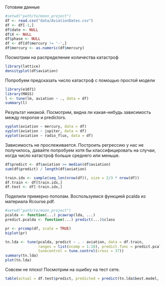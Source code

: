 
Готовим данные
```r
#setwd("path/to/moon_project")
df <- read.csv("data/AviationDates.csv")
df <- df[-1,]
df$date <- NULL
df$X <- NULL
df$phase <- NULL
df <- df[df$mercury != '-',]
df$mercury <- as.numeric(df$mercury)
```

Посмотрим на распределение количества катастроф

```r
library(lattice)
densityplot(df$aviation)
```

Попробуем предсказать число катастроф с помощью простой модели

```r
library(e1071)
library(MASS)
l <- tune(lm, aviation ~ ., data = df)
summary(l)
```

Результат никакой. Посмотрим, видна ли какая-нибудь зависимость между response и predictors.

```r
xyplot(aviation ~ mercury, data = df)
xyplot(aviation ~ jupiter, data = df)
xyplot(aviation ~ radio_flux, data = df)
```

Зависимость не прослеживается.
Построить регрессию у нас не получилось, давайте попробуем хотя бы классифицировать на случаи, когда число катастроф больше среднего или меньше.

```r
df$predict <- df$aviation >= median(df$aviation)
sum(df$predict) / length(df$aviation)

train.idx <- sample(seq_len(nrow(df)), size = 2/3 * nrow(df))
df.train <- df[train.idx,]
df.test <- df[-train.idx,]
```

Поделили примерно пополам.
Воспользуемся функцией pcalda из материала Rcourse.pdf.

```r
#setwd("path/to/moon_project")
pcalda <- function(...) pcawrap(lda, ...)
predict.pcalda <- function(...) predict(...)$class

pr <- prcomp(df, scale = TRUE)
biplot(pr)

tn.lda <- tune(pcalda, predict ~ . - aviation, data = df.train,
               ranges = list(ncomp = 1:10), predict.func = predict.pcalda,
               tunecontrol = tune.control(cross = 37))
summary(tn.lda)
plot(tn.lda)
```

Совсем не плохо! Посмотрим на ошибку на тест сете.

```r
table(actual = df.test$predict, predicted = predict(tn.lda$best.model, df.test)$class)
```
